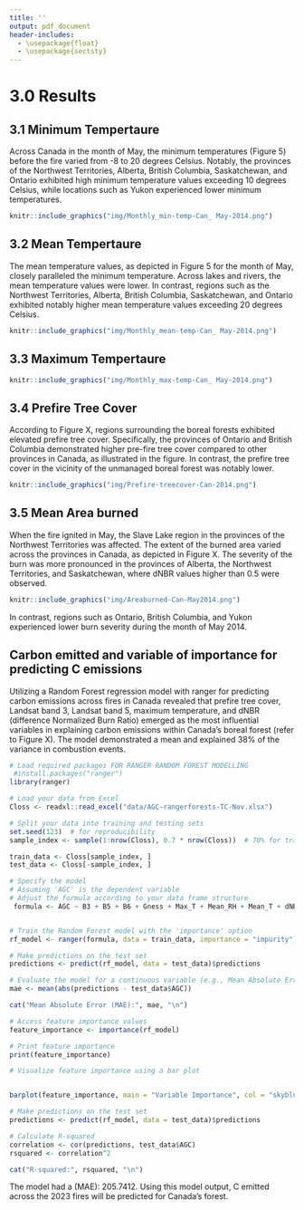 ```yaml
---
title: ''
output: pdf_document
header-includes:
  - \usepackage{float}
  - \usepackage{sectsty}
---
```


# 3.0 Results

## 3.1 Minimum Tempertaure 
Across Canada in the month of May, the minimum temperatures (Figure 5) before the fire varied from -8 to 20 degrees Celsius. Notably, the provinces of the Northwest Territories, Alberta, British Columbia, Saskatchewan, and Ontario exhibited high minimum temperature values exceeding 10 degrees Celsius, while locations such as Yukon experienced lower minimum temperatures.
```r
knitr::include_graphics("img/Monthly_min-temp-Can_ May-2014.png")

```
## 3.2 Mean Tempertaure 
The mean temperature values, as depicted in Figure 5 for the month of May, closely paralleled the minimum temperature. Across lakes and rivers, the mean temperature values were lower. In contrast, regions such as the Northwest Territories, Alberta, British Columbia, Saskatchewan, and Ontario exhibited notably higher mean temperature values exceeding 20 degrees Celsius. 

```r
knitr::include_graphics("img/Monthly_mean-temp-Can_ May-2014.png")

```
\newpage

## 3.3 Maximum Tempertaure

```r
knitr::include_graphics("img/Monthly_max-temp-Can_ May-2014.png")

```
## 3.4 Prefire Tree Cover 
According to Figure X, regions surrounding the boreal forests exhibited elevated prefire tree cover. Specifically, the provinces of Ontario and British Columbia demonstrated higher pre-fire tree cover compared to other provinces in Canada, as illustrated in the figure. In contrast, the prefire tree cover in the vicinity of the unmanaged boreal forest was notably lower.

```r
knitr::include_graphics("img/Prefire-treecover-Can-2014.png")

```

\newpage

## 3.5 Mean Area burned

When the fire ignited in May, the Slave Lake region in the provinces of the Northwest Territories was affected. The extent of the burned area varied across the provinces in Canada, as depicted in Figure X. The severity of the burn was more pronounced in the provinces of Alberta, the Northwest Territories, and Saskatchewan, where dNBR values higher than 0.5 were observed.

```r
knitr::include_graphics("img/Areaburned-Can-May2014.png")

```
In contrast, regions such as Ontario, British Columbia, and Yukon experienced lower burn severity during the month of May 2014. 


## Carbon emitted and variable of importance for predicting C emissions

Utilizing a Random Forest regression model with ranger for predicting carbon emissions across fires in Canada revealed that prefire tree cover, Landsat band 3, Landsat band 5, maximum temperature, and dNBR (difference Normalized Burn Ratio) emerged as the most influential variables in explaining carbon emissions within Canada's boreal forest (refer to Figure X). The model demonstrated a mean and explained 38% of the variance in combustion events.

```r
# Load required packages FOR RANGER RANDOM FOREST MODELLING
 #install.packages("ranger")
library(ranger)

# Load your data from Excel
Closs <- readxl::read_excel("data/AGC-rangerforests-TC-Nov.xlsx")

# Split your data into training and testing sets
set.seed(123)  # for reproducibility
sample_index <- sample(1:nrow(Closs), 0.7 * nrow(Closs))  # 70% for training

train_data <- Closs[sample_index, ]
test_data <- Closs[-sample_index, ]

# Specify the model
# Assuming 'AGC' is the dependent variable
# Adjust the formula according to your data frame structure
 formula <- AGC ~ B3 + B5 + B6 + Gness + Max_T + Mean_RH + Mean_T + dNBR + Canopcover + GDEM


# Train the Random Forest model with the 'importance' option
rf_model <- ranger(formula, data = train_data, importance = "impurity")

# Make predictions on the test set
predictions <- predict(rf_model, data = test_data)$predictions

# Evaluate the model for a continuous variable (e.g., Mean Absolute Error)
mae <- mean(abs(predictions - test_data$AGC))

cat("Mean Absolute Error (MAE):", mae, "\n")

# Access feature importance values
feature_importance <- importance(rf_model)

# Print feature importance
print(feature_importance)

# Visualize feature importance using a bar plot


barplot(feature_importance, main = "Variable Importance", col = "skyblue", horiz = TRUE, cex.main = 1.2, cex.names = 0.9, cex.axis = 0.9)

# Make predictions on the test set
predictions <- predict(rf_model, data = test_data)$predictions

# Calculate R-squared
correlation <- cor(predictions, test_data$AGC)
rsquared <- correlation^2

cat("R-squared:", rsquared, "\n")

```

The model had a  (MAE): 205.7412. Using this model output, C emitted across the 2023 fires will be predicted for Canada's forest. 